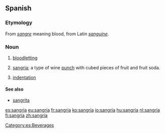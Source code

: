 {{also|sangria}}
==Spanish==

===Etymology===
From ''[[sangre]]'' meaning blood, from Latin ''[[sanguine]]''.

===Noun===
{{es-noun|f}}

# {{label|es|medicine}} [[bloodletting]]
# {{label|es|beverage}} [[sangria]]; a type of wine [[punch]] with cubed pieces of fruit and fruit soda.
# {{label|es|typography}} [[indentation]]

====See also====
* [[sangrita]] {{g|f}}

[[Category:es:Beverages]]

[[es:sangría]]
[[eu:sangría]]
[[fr:sangría]]
[[ko:sangría]]
[[io:sangría]]
[[hu:sangría]]
[[nl:sangría]]
[[fi:sangría]]
[[zh:sangría]]